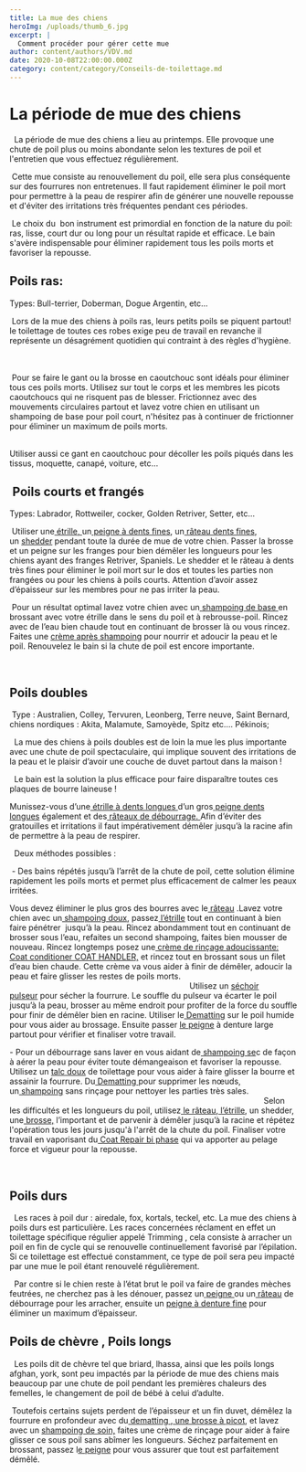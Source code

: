 ```yaml
---
title: La mue des chiens
heroImg: /uploads/thumb_6.jpg
excerpt: |
  Comment procéder pour gérer cette mue
author: content/authors/VDV.md
date: 2020-10-08T22:00:00.000Z
category: content/category/Conseils-de-toilettage.md
---
```


# La période de mue des chiens

  La période de mue des chiens a lieu au printemps. Elle provoque une chute de poil plus ou moins abondante selon les textures de poil et l'entretien que vous effectuez régulièrement.

 Cette mue consiste au renouvellement du poil, elle sera plus conséquente sur des fourrures non entretenues. Il faut rapidement éliminer le poil mort pour permettre à la peau de respirer afin de générer une nouvelle repousse et d'éviter des irritations très fréquentes pendant ces périodes.

 Le choix du  bon instrument est primordial en fonction de la nature du poil: ras, lisse, court dur ou long pour un résultat rapide et efficace. Le bain s'avère indispensable pour éliminer rapidement tous les poils morts et favoriser la repousse.




## Poils ras:

Types: Bull-terrier, Doberman, Dogue Argentin, etc...

 Lors de la mue des chiens à poils ras, leurs petits poils se piquent partout! le toilettage de toutes ces robes exige peu de travail en revanche il représente un désagrément quotidien qui contraint à des règles d'hygiène.                                                                                                                                           

 Pour se faire le gant ou la brosse en caoutchouc sont idéals pour éliminer tous ces poils morts. Utilisez sur tout le corps et les membres les picots caoutchoucs qui ne risquent pas de blesser. Frictionnez avec des mouvements circulaires partout et lavez votre chien en utilisant un shampoing de base pour poil court, n'hésitez pas à continuer de frictionner pour éliminer un maximum de poils morts.                                                                                             

Utiliser aussi ce gant en caoutchouc pour décoller les poils piqués dans les tissus, moquette, canapé, voiture, etc...




##  Poils courts et frangés

Types: Labrador, Rottweiler, cocker, Golden Retriver, Setter, etc...

 Utiliser une[ étrille, ](http://www.vdv-vandevelde.com/cadre-etrille-gant/1624-carde-auto-nettoyante.html)un[ peigne à dents fines](http://www.vdv-vandevelde.com/peigne-avec-manche/1704-peigne-metal-spratts.html), un[ râteau dents fines](http://www.vdv-vandevelde.com/rateau-de-debourrage-/1512-rateau-eliminator.html), un [shedder](http://www.vdv-vandevelde.com/materiel-de-toilettage/1467-etrille-metallique-lame-dentelee-.html) pendant toute la durée de mue de votre chien. Passer la brosse et un peigne sur les franges pour bien démêler les longueurs pour les chiens ayant des franges Retriver, Spaniels. Le shedder et le râteau à dents très fines pour éliminer le poil mort sur le dos et toutes les parties non frangées ou pour les chiens à poils courts. Attention d’avoir assez d’épaisseur sur les membres pour ne pas irriter la peau.                                 

 Pour un résultat optimal lavez votre chien avec un[ shampoing de base ](http://www.vdv-vandevelde.com/shampooing/1522-shampooing-neutre-concentre.html)en brossant avec votre étrille dans le sens du poil et à rebrousse-poil. Rincez avec de l’eau bien chaude tout en continuant de brosser là ou vous rincez. Faites une [crème après shampoing](http://www.vdv-vandevelde.com/apres-shampooing-masque-conditionneur/1126-creme-de-rincage-conditionneur.html) pour nourrir et adoucir la peau et le poil. Renouvelez le bain si la chute de poil est encore importante.

 

## Poils doubles

 Type : Australien, Colley, Tervuren, Leonberg, Terre neuve, Saint Bernard, chiens nordiques : Akita, Malamute, Samoyède, Spitz etc…. Pékinois;

  La mue des chiens à poils doubles est de loin la mue les plus importante avec une chute de poil spectaculaire, qui implique souvent des irritations de la peau et le plaisir d’avoir une couche de duvet partout dans la maison !

  Le bain est la solution la plus efficace pour faire disparaître toutes ces plaques de bourre laineuse !

Munissez-vous d’une[ étrille à dents longues ](http://www.vdv-vandevelde.com/cadre-etrille-gant/1621-carde-flexible-2-faces.html)d’un gros[ peigne dents longues](http://www.vdv-vandevelde.com/peigne-avec-manche/1704-peigne-metal-spratts.html) également et des[ râteaux de débourrage. ](http://www.vdv-vandevelde.com/744-rateau-de-debourrage-)Afin d’éviter des gratouilles et irritations il faut impérativement démêler jusqu’à la racine afin de permettre à la peau de respirer.

  Deux méthodes possibles :

 - ­­­­­­­­­­­­­­Des bains répétés jusqu’à l’arrêt de la chute de poil, cette solution élimine rapidement les poils morts et permet plus efficacement de calmer les peaux irritées. 

Vous devez éliminer le plus gros des bourres avec le[ râteau](http://www.vdv-vandevelde.com/rateau-de-debourrage-/1726-rateau-peigne--4022853086808.html) .Lavez votre chien avec un[ shampoing doux](http://www.vdv-vandevelde.com/shampooing-reparateur/1527-repair-coat-shampoo-special-master.html), passez[ l’étrille](http://www.vdv-vandevelde.com/cadre-etrille-gant/2587-carde-plastique-tres-souple.html) tout en continuant à bien faire pénétrer  jusqu’à la peau. Rincez abondamment tout en continuant de brosser sous l’eau, refaites un second shampoing, faites bien mousser de nouveau. Rincez longtemps posez une[ crème de rinçage adoucissante: Coat conditioner COAT HANDLER,](http://www.vdv-vandevelde.com/apres-shampooing-masque-conditionneur/1126-creme-de-rincage-conditionneur.html) et rincez tout en brossant sous un filet d’eau bien chaude. Cette crème va vous aider à finir de démêler, adoucir la peau et faire glisser les restes de poils morts.                                                                                                                                    Utilisez un [séchoir pulseur](http://www.vdv-vandevelde.com/sechoir-pulseur/2279-sechoir-pulseur-star-2400.html) pour sécher la fourrure. Le souffle du pulseur va écarter le poil jusqu’à la peau, brosser au même endroit pour profiter de la force du souffle pour finir de démêler bien en racine. Utiliser le[ Dematting](http://www.vdv-vandevelde.com/demelant/1133-demelant-dematting-special-master.html) sur le poil humide pour vous aider au brossage. Ensuite passer [le peigne](http://www.vdv-vandevelde.com/peigne/2497-peigne-greyhound-.html) à denture large partout pour vérifier et finaliser votre travail.

\- Pour un débourrage sans laver en vous aidant de[ shampoing se](http://www.vdv-vandevelde.com/produits-de-toilettage/2631-johnsons-baby-powder.html)c de façon à aérer la peau pour éviter toute démangeaison et favoriser la repousse. Utilisez un [talc doux](http://www.vdv-vandevelde.com/produits-de-toilettage/2631-johnsons-baby-powder.html) de toilettage pour vous aider à faire glisser la bourre et assainir la fourrure. Du[ Dematting ](http://www.vdv-vandevelde.com/demelant/1133-demelant-dematting-special-master.html)pour supprimer les nœuds, un[ shampoing](http://www.vdv-vandevelde.com/shampooing-sans-rincage/1271-shampoing-sans-rincage.html) sans rinçage pour nettoyer les parties très sales.                                                                                                                                       Selon les difficultés et les longueurs du poil, utilisez[ le râteau](http://www.vdv-vandevelde.com/744-rateau-de-debourrage-),[ l’étrille](http://www.vdv-vandevelde.com/cadre-etrille-gant/1621-carde-flexible-2-faces.html), un shedder, une[ brosse,](http://www.vdv-vandevelde.com/brosse-picot/1444-brosse-special-master-n-2-n-3.html) l’important et de parvenir à démêler jusqu’à la racine et répétez l'opération tous les jours jusqu'à l'arrêt de la chute du poil. Finaliser votre travail en vaporisant du[ Coat Repair bi­­ phase](http://www.vdv-vandevelde.com/apres-shampooing-masque-conditionneur/1395-coat-repair-bi-phase-special-master.html) qui va apporter au pelage force et vigueur pour la repousse.   

 

## Poils durs

  Les races à poil dur : airedale, fox, kortals, teckel, etc.
La mue des chiens à poils durs est particulière. Les races concernées réclament en effet un toilettage spécifique régulier appelé Trimming , cela consiste à arracher un poil en fin de cycle qui se renouvelle continuellement favorisé par l’épilation. Si ce toilettage est effectué constamment, ce type de poil sera peu impacté par une mue le poil étant renouvelé régulièrement.

  Par contre si le chien reste à l’état brut le poil va faire de grandes mèches feutrées, ne cherchez pas à les dénouer, passez un[ peigne ](http://www.vdv-vandevelde.com/peigne-avec-manche/1704-peigne-metal-spratts.html)ou un[ râteau](http://www.vdv-vandevelde.com/materiel-de-toilettage/1737-peigne-de-debourrage.html) de débourrage pour les arracher, ensuite un [peigne à denture fine](http://www.vdv-vandevelde.com/rateau-de-debourrage-/1512-rateau-eliminator.html) pour éliminer un maximum d’épaisseur.



## Poils de chèvre , Poils longs

  Les poils dit de chèvre tel que briard, lhassa, ainsi que les poils longs afghan, york, sont peu impactés par la période de mue des chiens mais beaucoup par une chute de poil pendant les premières chaleurs des femelles, le changement de poil de bébé à celui d’adulte.

 Toutefois certains sujets perdent de l’épaisseur et un fin duvet, démêlez la fourrure en profondeur avec du[ dematting ](http://www.vdv-vandevelde.com/demelant/1133-demelant-dematting-special-master.html),[ une brosse à picot](http://www.vdv-vandevelde.com/brosse-picot/1432-brosse-special-master-a-picot-extra-souple.html), et lavez avec un [shampoing de soin,](http://www.vdv-vandevelde.com/373-shampooing-de-soin) faites une crème de rinçage pour aider à faire glisser ce sous poil sans abîmer les longueurs. Séchez parfaitement en brossant, passez l[e peigne](http://www.vdv-vandevelde.com/peigne/2497-peigne-greyhound-.html) pour vous assurer que tout est parfaitement démêlé.                       

 
